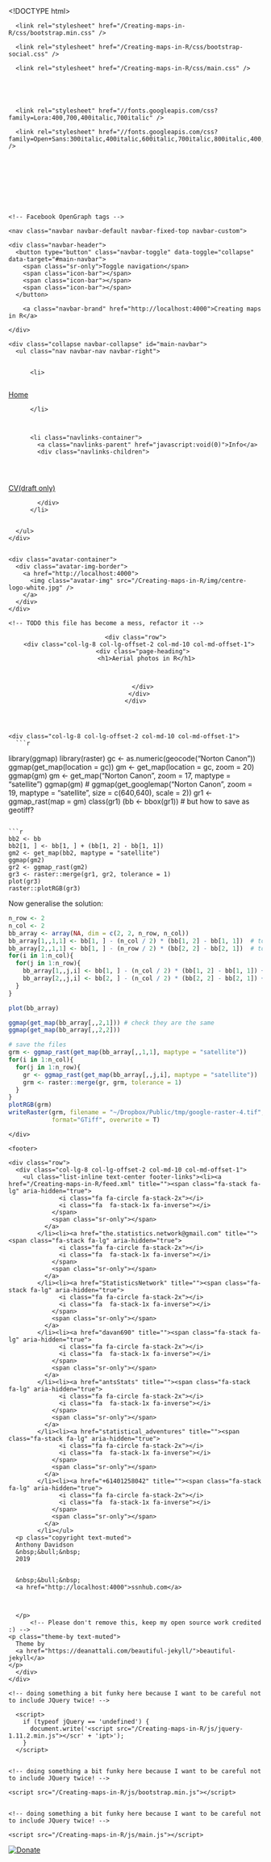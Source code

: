 <!DOCTYPE html>
<html lang="en">
  <!-- Beautiful Jekyll | MIT license | Copyright Dean Attali 2016 -->
  <head>
  <meta charset="utf-8" />
  <meta http-equiv="X-UA-Compatible" content="IE=edge">
  <meta name="viewport" content="width=device-width, initial-scale=1.0, maximum-scale=1.0, viewport-fit=cover">

  <title>Aerial photos in R</title>

  <link rel="shortcut icon" type="image/x-icon" href="/img/Centre-logo.jpg">

  <meta name="author" content="Anthony Davidson" />

  

  <link rel="alternate" type="application/rss+xml" title="Creating maps in R - GIS and statistical support for researchers" href="/Creating-maps-in-R/feed.xml" />

  

  

  


  
    
      
  <link rel="stylesheet" href="//maxcdn.bootstrapcdn.com/font-awesome/4.6.0/css/font-awesome.min.css" />


    
  

  
    
      <link rel="stylesheet" href="/Creating-maps-in-R/css/bootstrap.min.css" />
    
      <link rel="stylesheet" href="/Creating-maps-in-R/css/bootstrap-social.css" />
    
      <link rel="stylesheet" href="/Creating-maps-in-R/css/main.css" />
    
  

  
    
      <link rel="stylesheet" href="//fonts.googleapis.com/css?family=Lora:400,700,400italic,700italic" />
    
      <link rel="stylesheet" href="//fonts.googleapis.com/css?family=Open+Sans:300italic,400italic,600italic,700italic,800italic,400,300,600,700,800" />
    
  

  

  

  

    <!-- Facebook OpenGraph tags -->
  

  
  <meta property="og:title" content="Aerial photos in R" />
  

   
  <meta property="og:description" content="```{r} library(ggmap) library(raster) gc &lt;- as.numeric(geocode(&quot;Norton Canon&quot;)) ggmap(get_map(location = gc)) gm &lt;- get_map(location = gc, zoom = 20) ggmap(gm) gm &lt;- get_map(&quot;Norton Canon&quot;, zoom = 17, maptype = &quot;satellite&quot;) ggmap(gm) # ggmap(get_googlemap(&quot;Norton Canon&quot;, zoom = 19, maptype = &quot;satellite&quot;, size = c(640,640), scale = 2)) gr1 &lt;- ggmap_rast(map = gm)...">
  


  <meta property="og:type" content="website" />

  
  <meta property="og:url" content="http://localhost:4000/R/vignettes/gcomp-gis-book/vignettes/download-raster.Rmd" />
  <link rel="canonical" href="http://localhost:4000/R/vignettes/gcomp-gis-book/vignettes/download-raster.Rmd" />
  

  
  <meta property="og:image" content="http://localhost:4000/img/centre-logo-white.jpg" />
  


  <!-- Twitter summary cards -->
  <meta name="twitter:card" content="summary" />
  <meta name="twitter:site" content="@" />
  <meta name="twitter:creator" content="@" />

  
  <meta name="twitter:title" content="Aerial photos in R" />
  

  
  <meta name="twitter:description" content="```{r} library(ggmap) library(raster) gc &lt;- as.numeric(geocode(&quot;Norton Canon&quot;)) ggmap(get_map(location = gc)) gm &lt;- get_map(location = gc, zoom = 20) ggmap(gm) gm &lt;- get_map(&quot;Norton Canon&quot;, zoom = 17, maptype = &quot;satellite&quot;) ggmap(gm) # ggmap(get_googlemap(&quot;Norton Canon&quot;, zoom = 19, maptype = &quot;satellite&quot;, size = c(640,640), scale = 2)) gr1 &lt;- ggmap_rast(map = gm)...">
  

  
  <meta name="twitter:image" content="http://localhost:4000/img/centre-logo-white.jpg" />
  

  

  

</head>

  
  <body>

    

  
    <nav class="navbar navbar-default navbar-fixed-top navbar-custom">
  <div class="container-fluid">
    <div class="navbar-header">
      <button type="button" class="navbar-toggle" data-toggle="collapse" data-target="#main-navbar">
        <span class="sr-only">Toggle navigation</span>
        <span class="icon-bar"></span>
        <span class="icon-bar"></span>
        <span class="icon-bar"></span>
      </button>
      
        <a class="navbar-brand" href="http://localhost:4000">Creating maps in R</a>
      
    </div>

    <div class="collapse navbar-collapse" id="main-navbar">
      <ul class="nav navbar-nav navbar-right">
      
        
          <li>
            






<a href="/Creating-maps-in-R/Creating-maps-in-R">Home</a>

          </li>
        
        
        
          <li class="navlinks-container">
            <a class="navlinks-parent" href="javascript:void(0)">Info</a>
            <div class="navlinks-children">
              
                
                  






<a href="https://www.ssnhub.com/cv-ard">CV(draft only)</a>

                
              
            </div>
          </li>
        
        
      </ul>
    </div>

	
	<div class="avatar-container">
	  <div class="avatar-img-border">
	    <a href="http://localhost:4000">
	      <img class="avatar-img" src="/Creating-maps-in-R/img/centre-logo-white.jpg" />
		</a>
	  </div>
	</div>
	

  </div>
</nav>


    <!-- TODO this file has become a mess, refactor it -->





<header class="header-section ">

<div class="intro-header no-img">
  <div class="container">
    <div class="row">
      <div class="col-lg-8 col-lg-offset-2 col-md-10 col-md-offset-1">
        <div class="page-heading">
          <h1>Aerial photos in R</h1>
		  
		  
		  
        </div>
      </div>
    </div>
  </div>
</div>
</header>





<div class="container" role="main">
  <div class="row">
    <div class="col-lg-8 col-lg-offset-2 col-md-10 col-md-offset-1">
      ```r
library(ggmap)
library(raster)
gc <- as.numeric(geocode("Norton Canon"))
ggmap(get_map(location = gc))
gm <- get_map(location = gc, zoom = 20)
ggmap(gm)
gm <- get_map("Norton Canon", zoom = 17, maptype = "satellite")
ggmap(gm) 
# ggmap(get_googlemap("Norton Canon", zoom = 19, maptype = "satellite", size = c(640,640), scale = 2))
gr1 <- ggmap_rast(map = gm)
class(gr1)
(bb <- bbox(gr1))
# but how to save as geotiff?
```

```r
bb2 <- bb
bb2[1, ] <- bb[1, ] + (bb[1, 2] - bb[1, 1])
gm2 <- get_map(bb2, maptype = "satellite")
ggmap(gm2)
gr2 <- ggmap_rast(gm2)
gr3 <- raster::merge(gr1, gr2, tolerance = 1)
plot(gr3)
raster::plotRGB(gr3)
```

Now generalise the solution:
  
```r
n_row <- 2
n_col <- 2
bb_array <- array(NA, dim = c(2, 2, n_row, n_col))
bb_array[1,,1,1] <- bb[1, ] - (n_col / 2) * (bb[1, 2] - bb[1, 1])  # top left x
bb_array[2,,1,1] <- bb[1, ] - (n_row / 2) * (bb[2, 2] - bb[2, 1])  # top left y
for(i in 1:n_col){
  for(j in 1:n_row){
    bb_array[1,,j,i] <- bb[1, ] - (n_col / 2) * (bb[1, 2] - bb[1, 1]) + (j - 1)* (bb[1, 2] - bb[1, 1])  
    bb_array[2,,j,i] <- bb[2, ] - (n_col / 2) * (bb[2, 2] - bb[2, 1]) + (i - 1)* (bb[2, 2] - bb[2, 1])  
  }
}

plot(bb_array)

ggmap(get_map(bb_array[,,2,1])) # check they are the same
ggmap(get_map(bb_array[,,2,2]))

# save the files
grm <- ggmap_rast(get_map(bb_array[,,1,1], maptype = "satellite"))
for(i in 1:n_col){
  for(j in 1:n_row){    
    gr <- ggmap_rast(get_map(bb_array[,,j,i], maptype = "satellite"))
    grm <- raster::merge(gr, grm, tolerance = 1)
  }
}
plotRGB(grm)
writeRaster(grm, filename = "~/Dropbox/Public/tmp/google-raster-4.tif", 
            format="GTiff", overwrite = T)
```

	    
    </div>
  </div>
</div>



    <footer>
  <div class="container beautiful-jekyll-footer">
    <div class="row">
      <div class="col-lg-8 col-lg-offset-2 col-md-10 col-md-offset-1">
        <ul class="list-inline text-center footer-links"><li><a href="/Creating-maps-in-R/feed.xml" title=""><span class="fa-stack fa-lg" aria-hidden="true">
                  <i class="fa fa-circle fa-stack-2x"></i>
                  <i class="fa  fa-stack-1x fa-inverse"></i>
                </span>
                <span class="sr-only"></span>
              </a>
            </li><li><a href="the.statistics.network@gmail.com" title=""><span class="fa-stack fa-lg" aria-hidden="true">
                  <i class="fa fa-circle fa-stack-2x"></i>
                  <i class="fa  fa-stack-1x fa-inverse"></i>
                </span>
                <span class="sr-only"></span>
              </a>
            </li><li><a href="StatisticsNetwork" title=""><span class="fa-stack fa-lg" aria-hidden="true">
                  <i class="fa fa-circle fa-stack-2x"></i>
                  <i class="fa  fa-stack-1x fa-inverse"></i>
                </span>
                <span class="sr-only"></span>
              </a>
            </li><li><a href="davan690" title=""><span class="fa-stack fa-lg" aria-hidden="true">
                  <i class="fa fa-circle fa-stack-2x"></i>
                  <i class="fa  fa-stack-1x fa-inverse"></i>
                </span>
                <span class="sr-only"></span>
              </a>
            </li><li><a href="antsStats" title=""><span class="fa-stack fa-lg" aria-hidden="true">
                  <i class="fa fa-circle fa-stack-2x"></i>
                  <i class="fa  fa-stack-1x fa-inverse"></i>
                </span>
                <span class="sr-only"></span>
              </a>
            </li><li><a href="statistical_adventures" title=""><span class="fa-stack fa-lg" aria-hidden="true">
                  <i class="fa fa-circle fa-stack-2x"></i>
                  <i class="fa  fa-stack-1x fa-inverse"></i>
                </span>
                <span class="sr-only"></span>
              </a>
            </li><li><a href="+61401258042" title=""><span class="fa-stack fa-lg" aria-hidden="true">
                  <i class="fa fa-circle fa-stack-2x"></i>
                  <i class="fa  fa-stack-1x fa-inverse"></i>
                </span>
                <span class="sr-only"></span>
              </a>
            </li></ul>
      <p class="copyright text-muted">
      Anthony Davidson
      &nbsp;&bull;&nbsp;
      2019

      
      &nbsp;&bull;&nbsp;
      <a href="http://localhost:4000">ssnhub.com</a>
      

      
      </p>
          <!-- Please don't remove this, keep my open source work credited :) -->
    <p class="theme-by text-muted">
      Theme by
      <a href="https://deanattali.com/beautiful-jekyll/">beautiful-jekyll</a>
    </p>
      </div>
    </div>
  </div>
</footer>

  
    






  
    <!-- doing something a bit funky here because I want to be careful not to include JQuery twice! -->
    
      <script>
      	if (typeof jQuery == 'undefined') {
      	  document.write('<script src="/Creating-maps-in-R/js/jquery-1.11.2.min.js"></scr' + 'ipt>');
      	}
      </script>
    
  
    <!-- doing something a bit funky here because I want to be careful not to include JQuery twice! -->
    
	<script src="/Creating-maps-in-R/js/bootstrap.min.js"></script>
    
  
    <!-- doing something a bit funky here because I want to be careful not to include JQuery twice! -->
    
	<script src="/Creating-maps-in-R/js/main.js"></script>
    
  


<a href="https://paypal.me/ARDavidson?locale.x=en_AU"><img src="https://img.shields.io/badge/Donate-PayPal-green.svg" alt="Donate" /></a>
    <script>
    $( document ).ready(function() {
        $('a').each( function() {
            if ($(this).text().match("^\\[") && $(this).text().match("\\]$")) {
                $(this).addClass('btn').addClass('btn-primary');
                $(this).text($(this).text().substring(1, $(this).text().length-1));
            }
        });
    });
</script>

  </body>
<script>
  (function() {
    var cx = '010061006416176013100:a0xb_zzxe0q';
    var gcse = document.createElement('script');
    gcse.type = 'text/javascript';
    gcse.async = true;
    gcse.src = 'https://cse.google.com/cse.js?cx=' + cx;
    var s = document.getElementsByTagName('script')[0];
    s.parentNode.insertBefore(gcse, s);
  })();
</script>
</html>
